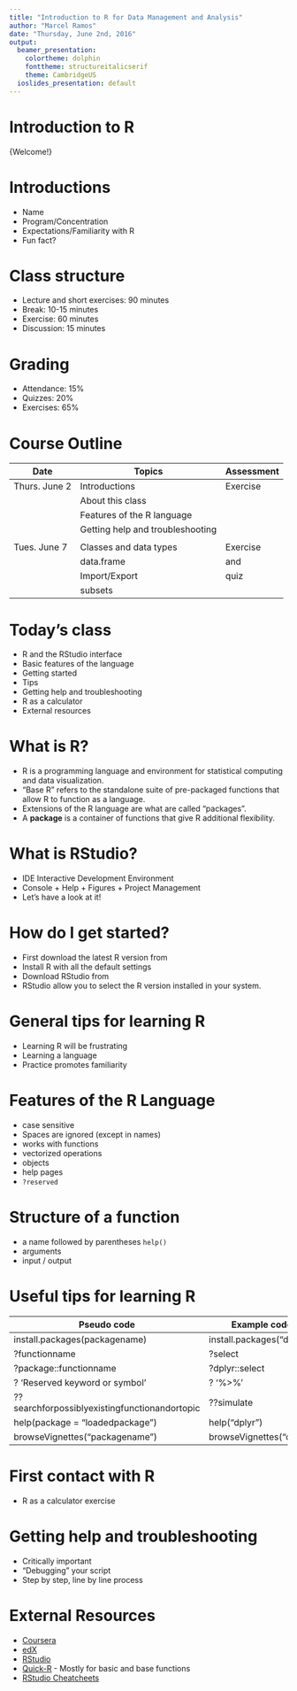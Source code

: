 ```yaml
---
title: "Introduction to R for Data Management and Analysis"
author: "Marcel Ramos"
date: "Thursday, June 2nd, 2016"
output:
  beamer_presentation:
    colortheme: dolphin
    fonttheme: structureitalicserif
    theme: CambridgeUS
  ioslides_presentation: default
---
```


# Introduction to R

\huge{Welcome!}

# Introductions

* Name
* Program/Concentration
* Expectations/Familiarity with R
* Fun fact?

# Class structure

* Lecture and short exercises: 90 minutes
* Break: 10-15 minutes
* Exercise: 60 minutes
* Discussion: 15 minutes

# Grading

* Attendance: 15%
* Quizzes: 20%
* Exercises: 65%

# Course Outline

| Date          | Topics                           | Assessment |
|---------------|----------------------------------|------------|
| Thurs. June 2 | Introductions                    | Exercise   |
|               | About this class                 |            |
|               | Features of the R language       |            |
|               | Getting help and troubleshooting |            |
|               |                                  |            |
| Tues. June 7  | Classes and data types           | Exercise   |
|               | data.frame                       | and        |
|               | Import/Export                    | quiz       |
|               | subsets                          |            |

# Today's class

* R and the RStudio interface
* Basic features of the language
* Getting started
* Tips
* Getting help and troubleshooting
* R as a calculator
* External resources

# What is R?

* R is a programming language and environment for statistical computing and data visualization.
* "Base R" refers to the standalone suite of pre-packaged functions that allow R to function as a language.
* Extensions of the R language are what are called "packages".
* A **package** is a container of functions that give R additional flexibility.

# What is RStudio?

* IDE Interactive Development Environment
* Console + Help + Figures + Project Management
* Let's have a look at it!

# How do I get started? 

* First download the latest R version from [\color{blue}{r-project.org}](https://cloud.r-project.org/)
* Install R with all the default settings
* Download RStudio from [\color{blue}{RStudio.com}](https://www.rstudio.com/products/rstudio/download/)
* RStudio allow you to select the R version installed in your system. 

# General tips for learning R

* Learning R will be frustrating
* Learning a language
* Practice promotes familiarity

# Features of the R Language

* case sensitive
* Spaces are ignored (except in names)
* works with functions
* vectorized operations
* objects
* help pages
* `?reserved`

# Structure of a function

* a name followed by parentheses `help()`
* arguments
* input / output

# Useful tips for learning R

Pseudo code                                   |   Example code
--------------------------------------------  |   -------------------
install.packages(packagename)                 | install.packages("dplyr") 
?functionname                                 | ?select
?package::functionname                        | ?dplyr::select
? 'Reserved keyword or symbol' \color{blue}{(or backticks)} | ? '%>%'
??searchforpossiblyexistingfunctionandortopic | ??simulate
help(package = "loadedpackage")               | help("dplyr")
browseVignettes("packagename")                | browseVignettes("dplyr")

# First contact with R

* R as a calculator exercise

# Getting help and troubleshooting

* Critically important
* "Debugging" your script
* Step by step, line by line process

# External Resources

* [Coursera](https://www.coursera.org)
* [edX](https://www.edX.org)
* [RStudio](https://www.rstudio.com/resources/training/online-learning/#R)
* [Quick-R](http://www.statmethods.net/) -
Mostly for basic and base functions
* [RStudio Cheatcheets](https://www.rstudio.com/resources/cheatsheets/)

